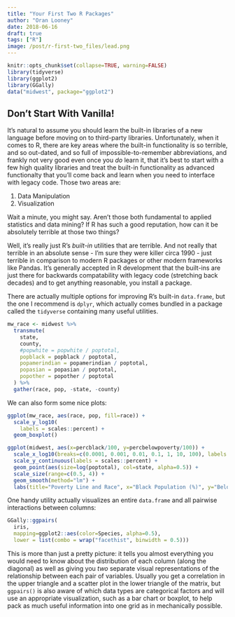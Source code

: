 ```yaml
---
title: "Your First Two R Packages"
author: "Oran Looney"
date: 2018-06-16
draft: true
tags: ["R"]
image: /post/r-first-two_files/lead.png
---
```


```r
knitr::opts_chunk$set(collapse=TRUE, warning=FALSE)
library(tidyverse)
library(ggplot2)
library(GGally)
data("midwest", package="ggplot2")
```

## Don't Start With Vanilla!

It's natural to assume you should learn the built-in libraries of a new language before
moving on to third-party libraries. Unfortunately, when it comes to R, there are 
key areas where the built-in functionality is so terrible, and so out-dated, and so full
of impossible-to-remember abbreviations, and frankly not very good even once you *do* learn
it, that it's best to start with a few high quality libraries and treat the built-in functionality
as advanced functionalty that you'll come back and learn when you need to interface with legacy
code. Those two areas are:

1. Data Manipulation
2. Visualization

Wait a minute, you might say. Aren't those both fundamental to applied statistics and data mining?
If R has such a good reputation, how can it be absolutely terrible at those two things?

Well, it's really just R's *built-in* utilities that are terrible. And not
really that terrible in an absolute sense - I'm sure they were killer circa 1990
- just terrible in comparison to modern R packages or other modern frameworks like Pandas. It's 
generally accepted in R development that the built-ins are just there for backwards compatability
with legacy code (stretching back decades) and to get anything reasonable, you install a package.

There are actually multiple options for improving R's built-in `data.frame`, but the one I recommend
is `dplyr`, which actually comes bundled in a package called the `tidyverse` containing many
useful utilities.

```r
mw_race <- midwest %>% 
  transmute(
    state, 
    county, 
    #popwhite = popwhite / poptotal, 
    popblack = popblack / poptotal, 
    popamerindian = popamerindian / poptotal, 
    popasian = popasian / poptotal, 
    popother = popother / poptotal
  ) %>%
  gather(race, pop, -state, -county)
```

We can also form some nice plots:

```r
ggplot(mw_race, aes(race, pop, fill=race)) + 
  scale_y_log10(
  	labels = scales::percent) +
  geom_boxplot()
```

```r
ggplot(midwest, aes(x=percblack/100, y=percbelowpoverty/100)) +
  scale_x_log10(breaks=c(0.0001, 0.001, 0.01, 0.1, 1, 10, 100), labels = scales::percent) +
  scale_y_continuous(labels = scales::percent) + 
  geom_point(aes(size=log(poptotal), col=state, alpha=0.5)) + 
  scale_size(range=c(0.5, 4)) +
  geom_smooth(method="lm") +
  labs(title="Poverty Line and Race", x="Black Population (%)", y="Below Poverty Line (%)")
```

One handy utility actually visualizes an entire `data.frame` and all pairwise interactions 
between columns:

```r
GGally::ggpairs(
  iris, 
  mapping=ggplot2::aes(color=Species, alpha=0.5), 
  lower = list(combo = wrap("facethist", binwidth = 0.5)))
```

This is more than just a pretty picture: it tells you almost everything you would need to
know about the distribution of each column (along the diagonal) as well as giving you
*two* separate visual representations of the relationship between each pair of variables.
Usually you get a correlation in the upper triangle and a scatter plot in the lower triangle
of the matrix, but `ggpairs()` is also aware of which data types are categorical factors
and will use an appropriate visualization, such as a bar chart or boxplot, to help pack
as much useful information into one grid as in mechanically possible.

